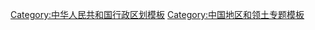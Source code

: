 {{Navbox
|name = Jiangsu topics
|state = {{{state<includeonly>|collapsed</includeonly>}}}
|title = [[江苏]]专题
|bodyclass = hlist
|evenstyle = background:#F4F0EC
|above = [[中华人民共和国省会列表|省会]]: '''[[南京市]]'''
|image = [[File:China Jiangsu.svg|150px]]
|below = 
* {{icon|category}} '''[[:Category:江苏|分类]]'''
* {{Icon|Commons}} '''[[commons:Category:Jiangsu|共享资源]]'''

|group1 = [[:Category:江苏|总体]] 
|list1 =
* [[江苏历史|历史]]
* [[江苏省人民政府|政治]]
* [[江苏经济|经济]]
* [[江苏交通|交通]]
* [[江苏文化|文化]]
* [[江苏方言|语言]]

|group2 = [[江苏地理|地理]]
|list2 =
* [[中华人民共和国城市列表#江苏省|城市]]
* [[长江]] 
* [[淮河]] 
* [[京杭大运河|大运河]] 
* [[太湖]]
* [[洪泽湖]] 
* [[黄海]] 
* [[东海]] 

|group3 = [[江苏省高等学校列表|教育]]
|list3 =
* [[南京大学]] 
* [[东南大学]] 
* [[南京航空航天大学]] 
* [[南京理工大学]] 
* [[河海大学]] 
* [[苏州大学]] 

|group4 = 文化
|list4 =
* [[江淮文化]] 
* [[吴越文化]] 
* [[昆曲]] 
* [[苏剧]] 
* [[淮剧]] 
* [[扬剧]] 
* [[云锦]]  

|group5 = 旅游景点
|list5 =
* [[紫金山]] 
* [[中山陵]] 
* [[明孝陵]] 
* [[玄武湖]] 
* [[南京夫子庙|夫子庙]] 
* [[寒山寺]] 
* [[灵山大佛]] 

|group6 = 都市圈
|list6 =
* [[南京都市圈]]
}}<noinclude>
{{collapsible option |state=collapsed}}

[[Category:中华人民共和国行政区划模板]]
[[Category:中国地区和领土专题模板]]
[[Category:江苏| ]]
</noinclude>